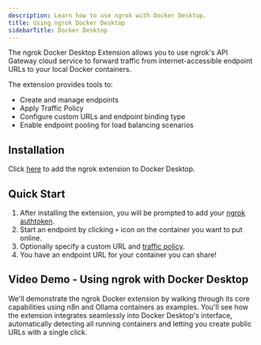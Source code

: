 ```yaml
---
description: Learn how to use ngrok with Docker Desktop.
title: Using ngrok Docker Desktop
sidebarTitle: Docker Desktop
---
```


The ngrok Docker Desktop Extension allows you to use ngrok's API Gateway cloud service to forward traffic from internet-accessible endpoint URLs to your local Docker containers.

The extension provides tools to:

- Create and manage endpoints
- Apply Traffic Policy
- Configure custom URLs and endpoint binding type
- Enable endpoint pooling for load balancing scenarios

## Installation

Click [here](https://open.docker.com/extensions/marketplace?extensionId=ngrok/ngrok-docker-extension) to add the ngrok extension to Docker Desktop.

## Quick Start

1. After installing the extension, you will be prompted to add your [ngrok authtoken](https://dashboard.ngrok.com/get-started/your-authtoken).
2. Start an endpoint by clicking `+` icon on the container you want to put online.
3. Optionally specify a custom URL and [traffic policy](https://ngrok.com/docs/traffic-policy/).
4. You have an endpoint URL for your container you can share!

## Video Demo - Using ngrok with Docker Desktop

We'll demonstrate the ngrok Docker extension by walking through its core capabilities using n8n and Ollama containers as examples. You'll see how the extension integrates seamlessly into Docker Desktop's interface, automatically detecting all running containers and letting you create public URLs with a single click.

<YouTubeEmbed videoId="v5SlQXRouPs" title="ngrok's Docker Extension" />

